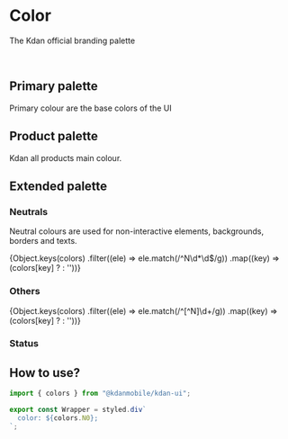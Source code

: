 
<Meta title='Design System/Color' />

# Color

The Kdan official branding palette

<br />

## Primary palette

Primary colour are the base colors of the UI

<Preview withToolbar>
  <Color name='brand' hex={colors.brand} />
  <Color name='primary' hex={colors.primary} />
  <Color name='secondary' hex={colors.secondary} />
</Preview>

## Product palette

Kdan all products main colour.

<Preview withToolbar>
  <Color name='PDF' hex={colors.PDF} />
  <Color name='DS' hex={colors.DS} />
  <Color name='AD' hex={colors.AD} />
  <Color name='WO' hex={colors.WO} />
  <Color name='NL' hex={colors.NL} />
  <Color name='PM' hex={colors.PM} />
  <Color name='PS' hex={colors.PS} />
</Preview>

## Extended palette

### Neutrals

Neutral colours are used for non-interactive elements, backgrounds, borders and texts.

<Preview withToolbar>
  {Object.keys(colors)
    .filter((ele) => ele.match(/^N\d*\d$/g))
    .map((key) => (colors[key] ? <Color name={key} hex={colors[key]} /> : ''))}
</Preview>

### Others

<Preview withToolbar>
  {Object.keys(colors)
    .filter((ele) => ele.match(/^[^N]\d+/g))
    .map((key) => (colors[key] ? <Color name={key} hex={colors[key]} /> : ''))}
</Preview>

### Status

<Preview withToolbar>
  <Color name='error' hex={colors.error} />
  <Color name='warning' hex={colors.warning} />
  <Color name='info' hex={colors.info} />
  <Color name='success' hex={colors.success} />
</Preview>

## How to use?

```styled.js
import { colors } from "@kdanmobile/kdan-ui";

export const Wrapper = styled.div`
  color: ${colors.N0};
`;
```
